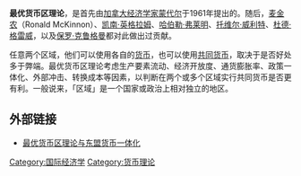 '''最优货币区理论'''，是首先由[[加拿大|加拿大]][[经济学家|经济学家]][[蒙代尔|蒙代尔]]于1961年提出的。随后，[[麦金农|麦金农]]（Ronald McKinnon）、[[凯南·英格拉姆|凯南·英格拉姆]]、[[哈伯勒·弗莱明|哈伯勒·弗莱明]]、[[托维尔·威利特|托维尔·威利特]]、[[杜德·格雷威|杜德·格雷威]]，以及[[保罗·克鲁格曼|保罗·克鲁格曼]]都对此做出过贡献。

任意两个区域，他们可以使用各自的[[货币|货币]]，也可以使用[[共同货币|共同货币]]，取决于是否好处多于弊端。最优货币区理论考虑生产要素流动、经济开放度、通货膨胀率、政策一体化、外部冲击、转换成本等因素，以判断在两个或多个区域实行共同货币是否更有利。一般说来，「区域」是一个国家或政治上相对独立的地区。 
    
== 外部链接 ==
* [http://eu.ynst.net.cn/portal/read.jsp?infoPickId=181644912400396 最优货币区理论与东盟货币一体化] {{Wayback|url=http://eu.ynst.net.cn/portal/read.jsp?infoPickId=181644912400396 |date=20050516171102 }}
    

[[Category:国际经济学|Category:国际经济学]]
[[Category:货币理论|Category:货币理论]]